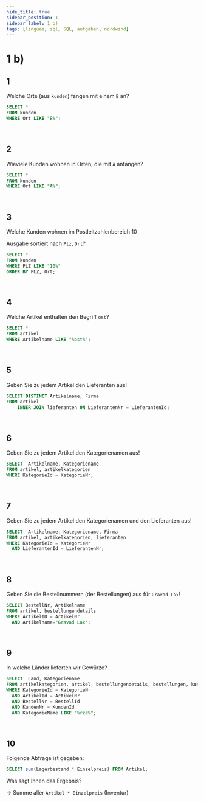 ```yaml
---
hide_title: true
sidebar_position: 1
sidebar_label: 1 b)
tags: [linguae, sql, SQL, aufgaben, nordwind]
---
```


<CardHeading>

  # 1 b)
</CardHeading>

<CardChapter>

  ## 1

Welche Orte (aus `kunden`) fangen mit einem `B` an?

```sql
SELECT * 
FROM kunden
WHERE Ort LIKE "B%";
```

</CardChapter>
<br/>

<CardChapter>

  ## 2

Wieviele Kunden wohnen in Orten, die mit `A` anfangen?

```sql
SELECT * 
FROM kunden
WHERE Ort LIKE "A%";
```

</CardChapter>
<br/>

<CardChapter>

  ## 3

Welche Kunden wohnen im Postleitzahlenbereich 10

Ausgabe sortiert nach `Plz`, `Ort`?

```sql
SELECT * 
FROM kunden
WHERE PLZ LIKE "10%"
ORDER BY PLZ, Ort;
```

</CardChapter>
<br/>

<CardChapter>

  ## 4

Welche Artikel enthalten den Begriff `ost`?

```sql
SELECT * 
FROM artikel
WHERE Artikelname LIKE "%ost%";
```

</CardChapter>
<br/>

<CardChapter>

  ## 5

Geben Sie zu jedem Artikel den Lieferanten aus!

```sql
SELECT DISTINCT Artikelname, Firma 
FROM artikel 
    INNER JOIN lieferanten ON LieferantenNr = LieferantenId;
```

</CardChapter>
<br/>

<CardChapter>

  ## 6

Geben Sie zu jedem Artikel den Kategorienamen aus!

```sql
SELECT  Artikelname, Kategoriename
FROM artikel, artikelkategorien
WHERE KategorieId = KategorieNr;
```

</CardChapter>
<br/>

<CardChapter>

  ## 7

Geben Sie zu jedem Artikel den Kategorienamen und den Lieferanten aus!

```sql
SELECT  Artikelname, Kategoriename, Firma
FROM artikel, artikelkategorien, lieferanten
WHERE KategorieId = KategorieNr
  AND LieferantenId = LieferantenNr;
```

</CardChapter>
<br/>

<CardChapter>

  ## 8

Geben Sie die Bestellnummern (der Bestellungen) aus für `Gravad Lax`!

```sql
SELECT BestellNr, Artikelname
FROM artikel, bestellungendetails
WHERE ArtikelID = ArtikelNr
  AND Artikelname="Gravad Lax";
```

</CardChapter>
<br/>

<CardChapter>

  ## 9

In welche Länder lieferten wir Gewürze?

```sql
SELECT  Land, Kategoriename
FROM artikelkategorien, artikel, bestellungendetails, bestellungen, kunden
WHERE KategorieId = KategorieNr
  AND ArtikelId = ArtikelNr
  AND BestellNr = BestellId
  AND KundenNr = KundenId
  AND KategorieName LIKE "%rze%";
```

</CardChapter>
<br/>

<CardChapter>

  ## 10

Folgende Abfrage ist gegeben:

```sql
SELECT sum(Lagerbestand * Einzelpreis) FROM Artikel;
```
Was sagt Ihnen das Ergebnis?

-> Summe aller `Artikel * Einzelpreis` (Inventur)
</CardChapter>
<br/>
